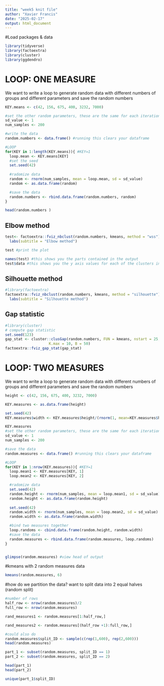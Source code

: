 ---
title: "week5 knit file"
author: "Xavier Francis"
date: "2025-02-17"
output: html_document
---



#Load packages & data
```{r}
library(tidyverse)
library(factoextra)
library(cluster)
library(ggdendro)

```

# LOOP: ONE MEASURE
We want to write a loop to generate random data with different numbers of groups and different parameters and save the random numbers

```{r}
KEY.means <- c(42, 156, 675, 400, 3232, 7000)

#set the other random parameters, these are the same for each iteration
sd_value <- 1
num_samples <- 200

#write the data
random.numbers <- data.frame() #running this clears your dataframe

#LOOP
for(KEY in 1:length(KEY.means)){ #KEY=1
  loop.mean <- KEY.means[KEY]
  #set the seed
  set.seed(42)
  
  #radomize data
  random <- rnorm(num_samples, mean = loop.mean, sd = sd_value)
  random <- as.data.frame(random)

  #save the data
  random.numbers <- rbind.data.frame(random.numbers, random)
}

head(random.numbers )
```


## Elbow method

```{r}
test<- factoextra::fviz_nbclust(random.numbers, kmeans, method = "wss") +
  labs(subtitle = "Elbow method")

test #print the plot

names(test) #this shows you the parts contained in the output
test$data #this shows you the y axis values for each of the clusters in your output
```

## Silhouette method
```{r}
#library(factoextra)
factoextra::fviz_nbclust(random.numbers, kmeans, method = "silhouette")+
  labs(subtitle = "Silhouette method")
```


## Gap statistic
```{r}
#library(cluster)
# compute gap statistic
set.seed(123)
gap_stat <- cluster::clusGap(random.numbers, FUN = kmeans, nstart = 25,
                    K.max = 10, B = 50)
factoextra::fviz_gap_stat(gap_stat)

```



# LOOP: TWO MEASURES
We want to write a loop to generate random data with different numbers of groups and different parameters and save the random numbers

```{r}
height <- c(42, 156, 675, 400, 3232, 7000)

KEY.measures <- as.data.frame(height)

set.seed(42)
KEY.measures$width <- KEY.measures$height/(rnorm(1, mean=KEY.measures$height/2, sd=12))

KEY.measures
#set the other random parameters, these are the same for each iteration
sd_value <- 1
num_samples <- 200

#save the data
random.measures <- data.frame() #running this clears your dataframe

#LOOP
for(KEY in 1:nrow(KEY.measures)){ #KEY=1
  loop.mean1 <- KEY.measures[KEY, 1]
  loop.mean2 <- KEY.measures[KEY, 2]

  #radomize data
  set.seed(42)
  random.height <- rnorm(num_samples, mean = loop.mean1, sd = sd_value)
  random.height <- as.data.frame(random.height)
  
  set.seed(42)
  random.width <- rnorm(num_samples, mean = loop.mean2, sd = sd_value)
  random.width <- as.data.frame(random.width)

  #bind two measures together
  loop.randoms <- cbind.data.frame(random.height, random.width)
  #save the data
  random.measures <- rbind.data.frame(random.measures, loop.randoms)
}


glimpse(random.measures) #view head of output  
```
#kmeans with 2 random measures data
```{r}
kmeans(random.measures, 6)
```
#how do we partition the data?
 want to split data into 2 equal halves (random split)
```{r}
#number of rows
half_row <- nrow(random.measures)/2
full_row <- nrow(random.measures)

rand_measures1 <- random.measures[1:half_row,]

rand_measures2 <- random.measures[(half_row +1):full_row,]

#could also do
random.measures$split_ID <- sample(c(rep(1,600), rep(2,600)))
head(random.measures)

part_1 <- subset(random.measures, split_ID == 1)
part_2 <- subset(random.measures, split_ID == 2)

head(part_1)
head(part_2)

unique(part_1$split_ID)
```
